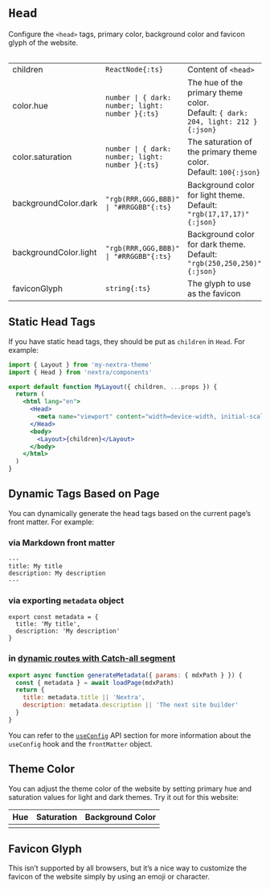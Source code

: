 
# `Head`

Configure the `<head>` tags, primary color, background color and favicon glyph of the website.

<Table>

|                       |                                                  |                                                                                     |
| --------------------- | ------------------------------------------------ | ----------------------------------------------------------------------------------- |
| children              | `ReactNode{:ts}`                                 | Content of `<head>`                                                                 |
| color.hue             | `number \| { dark: number; light: number }{:ts}` | The hue of the primary theme color.<br/>Default: `{ dark: 204, light: 212 }{:json}` |
| color.saturation      | `number \| { dark: number; light: number }{:ts}` | The saturation of the primary theme color.<br/>Default: `100{:json}`                |
| backgroundColor.dark  | `"rgb(RRR,GGG,BBB)" \| "#RRGGBB"{:ts}`           | Background color for light theme.<br/>Default: `"rgb(17,17,17)"{:json}`             |
| backgroundColor.light | `"rgb(RRR,GGG,BBB)" \| "#RRGGBB"{:ts}`           | Background color for dark theme.<br/>Default: `"rgb(250,250,250)"{:json}`           |
| faviconGlyph          | `string{:ts}`                                    | The glyph to use as the favicon                                                     |

</Table>

## Static Head Tags

If you have static head tags, they should be put as `children` in `Head`. For example:

```jsx filename="app/layout.jsx" {8}
import { Layout } from 'my-nextra-theme'
import { Head } from 'nextra/components'

export default function MyLayout({ children, ...props }) {
  return (
    <html lang="en">
      <Head>
        <meta name="viewport" content="width=device-width, initial-scale=1.0" />
      </Head>
      <body>
        <Layout>{children}</Layout>
      </body>
    </html>
  )
}
```

## Dynamic Tags Based on Page

You can dynamically generate the head tags based on the current page’s front matter. For example:

### via Markdown front matter

```mdx filename="my-page/page.mdx"
---
title: My title
description: My description
---
```

### via exporting `metadata` object

```mdx filename="my-page/page.mdx"
export const metadata = {
  title: 'My title',
  description: 'My description'
}
```

### in [dynamic routes with Catch-all segment](https://nextjs.org/docs/app/building-your-application/routing/dynamic-routes#catch-all-segments)

```jsx filename="app/[[...mdxPath]]/page.jsx"
export async function generateMetadata({ params: { mdxPath } }) {
  const { metadata } = await loadPage(mdxPath)
  return {
    title: metadata.title || 'Nextra',
    description: metadata.description || 'The next site builder'
  }
}
```

You can refer to the [`useConfig`](/docs/docs-theme/api) API section
for more information about the `useConfig` hook and the `frontMatter` object.

## Theme Color

You can adjust the theme color of the website by setting primary hue and
saturation values for light and dark themes. Try it out for this website:

| Hue     | Saturation     | Background Color |
| ------- | -------------- | -- |
| <Hue /> | <Saturation /> | <BackgroundColor/> |

## Favicon Glyph

This isn’t supported by all browsers, but it’s a nice way to customize the
favicon of the website simply by using an emoji or character.
